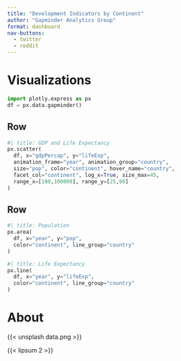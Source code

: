 ```yaml
--- 
title: "Development Indicators by Continent"
author: "Gapminder Analytics Group"
format: dashboard
nav-buttons: 
  - twitter
  - reddit
--- 
```


# Visualizations

```python
import plotly.express as px
df = px.data.gapminder()
```

## Row {height=60%}

```python
#| title: GDP and Life Expectancy 
px.scatter(  
  df, x="gdpPercap", y="lifeExp", 
  animation_frame="year", animation_group="country", 
  size="pop", color="continent", hover_name="country",
  facet_col="continent", log_x=True, size_max=45, 
  range_x=[100,100000], range_y=[25,90] 
)  
```

## Row {height=40%}

```python
#| title: Population
px.area(
  df, x="year", y="pop", 
  color="continent", line_group="country"
)
```

```python
#| title: Life Expectancy
px.line(
  df, x="year", y="lifeExp", 
  color="continent", line_group="country"
)
```

# About

{{< unsplash data.png >}}

{{< lipsum 2 >}}


